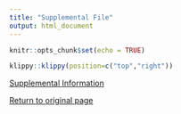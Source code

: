 ```yaml
---
title: "Supplemental File"
output: html_document
---
```


 
```r
knitr::opts_chunk$set(echo = TRUE)
```

```r
klippy::klippy(position=c("top","right"))
```

<a href="https://bookdown.org/satwik91/SpaceX_supplementary">Supplemental Information</a>




  <a href="htmlrmark1.html">Return to original page</a>



